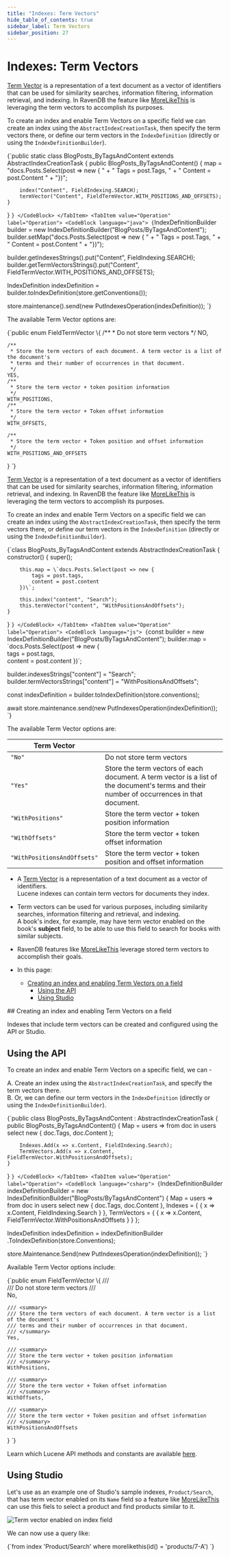 ```yaml
---
title: "Indexes: Term Vectors"
hide_table_of_contents: true
sidebar_label: Term Vectors
sidebar_position: 27
---
```





# Indexes: Term Vectors
<LanguageSwitcher supportedLanguages={supportedLanguages} />
<LanguageContent language="java">


[Term Vector](https://en.wikipedia.org/wiki/Vector_space_model) is a representation of a text document as a vector of identifiers that can be used for similarity searches, information filtering, information retrieval, and indexing. In RavenDB the feature like [MoreLikeThis](../client-api/session/querying/how-to-use-morelikethis.mdx) is leveraging the term vectors to accomplish its purposes.

To create an index and enable Term Vectors on a specific field we can create an index using  the `AbstractIndexCreationTask`, then specify the term vectors there, or define our term vectors in the `IndexDefinition` (directly or using the `IndexDefinitionBuilder`).

<Tabs groupId='languageSyntax'>
<TabItem value="AbstractIndexCreationTask" label="AbstractIndexCreationTask">
<CodeBlock language="java">
{`public static class BlogPosts_ByTagsAndContent extends AbstractIndexCreationTask {
    public BlogPosts_ByTagsAndContent() {
        map = "docs.Posts.Select(post => new { " +
            "    Tags = post.Tags, " +
            "    Content = post.Content " +
            "})";

        index("Content", FieldIndexing.SEARCH);
        termVector("Content", FieldTermVector.WITH_POSITIONS_AND_OFFSETS);
    }
}
`}
</CodeBlock>
</TabItem>
<TabItem value="Operation" label="Operation">
<CodeBlock language="java">
{`IndexDefinitionBuilder builder = new IndexDefinitionBuilder("BlogPosts/ByTagsAndContent");
builder.setMap("docs.Posts.Select(post => new { " +
    "    Tags = post.Tags, " +
    "    Content = post.Content " +
    "})");

builder.getIndexesStrings().put("Content", FieldIndexing.SEARCH);
builder.getTermVectorsStrings().put("Content", FieldTermVector.WITH_POSITIONS_AND_OFFSETS);

IndexDefinition indexDefinition = builder.toIndexDefinition(store.getConventions());

store.maintenance().send(new PutIndexesOperation(indexDefinition));
`}
</CodeBlock>
</TabItem>
</Tabs>

The available Term Vector options are:

<TabItem value="term_vectors_3" label="term_vectors_3">
<CodeBlock language="java">
{`public enum FieldTermVector \{
    /**
     * Do not store term vectors
     */
    NO,

    /**
     * Store the term vectors of each document. A term vector is a list of the document's
     * terms and their number of occurrences in that document.
     */
    YES,
    /**
     * Store the term vector + token position information
     */
    WITH_POSITIONS,
    /**
     * Store the term vector + Token offset information
     */
    WITH_OFFSETS,

    /**
     * Store the term vector + Token position and offset information
     */
    WITH_POSITIONS_AND_OFFSETS
\}
`}
</CodeBlock>
</TabItem>


</LanguageContent>
<LanguageContent language="nodejs">


[Term Vector](https://en.wikipedia.org/wiki/Vector_space_model) is a representation of a text document as a vector of identifiers that can be used for similarity searches, information filtering, information retrieval, and indexing. In RavenDB the feature like [MoreLikeThis](../client-api/session/querying/how-to-use-morelikethis.mdx) is leveraging the term vectors to accomplish its purposes.

To create an index and enable Term Vectors on a specific field we can create an index using  the `AbstractIndexCreationTask`, then specify the term vectors there, or define our term vectors in the `IndexDefinition` (directly or using the `IndexDefinitionBuilder`).

<Tabs groupId='languageSyntax'>
<TabItem value="AbstractIndexCreationTask" label="AbstractIndexCreationTask">
<CodeBlock language="js">
{`class BlogPosts_ByTagsAndContent extends AbstractIndexCreationTask {
    constructor() {
        super();

        this.map = \`docs.Posts.Select(post => new {     
            tags = post.tags,     
            content = post.content 
        })\`; 

        this.index("content", "Search");
        this.termVector("content", "WithPositionsAndOffsets");
    }
}
`}
</CodeBlock>
</TabItem>
<TabItem value="Operation" label="Operation">
<CodeBlock language="js">
{`const builder = new IndexDefinitionBuilder("BlogPosts/ByTagsAndContent");
builder.map = \`docs.Posts.Select(post => new {     
    tags = post.tags,     
    content = post.content 
})\`; 

builder.indexesStrings["content"] = "Search";
builder.termVectorsStrings["content"] = "WithPositionsAndOffsets";

const indexDefinition = builder.toIndexDefinition(store.conventions);

await store.maintenance.send(new PutIndexesOperation(indexDefinition));
`}
</CodeBlock>
</TabItem>
</Tabs>

The available Term Vector options are:

| Term Vector | |
| ----------- | - |
| `"No"` | Do not store term vectors |
| `"Yes"` | Store the term vectors of each document. A term vector is a list of the document's terms and their number of occurrences in that document. |
| `"WithPositions"` | Store the term vector + token position information |
| `"WithOffsets"` | Store the term vector + token offset information |
| `"WithPositionsAndOffsets"` | Store the term vector + token position and offset information |


</LanguageContent>
<LanguageContent language="csharp">

<Admonition type="note" title="">

* A [Term Vector](https://en.wikipedia.org/wiki/Vector_space_model) is a representation of a text document 
  as a vector of identifiers.  
  Lucene indexes can contain term vectors for documents they index.  
* Term vectors can be used for various purposes, including similarity searches, information filtering 
  and retrieval, and indexing.  
  A book's index, for example, may have term vector enabled on the book's **subject** field, to be able 
  to use this field to search for books with similar subjects.  
* RavenDB features like [MoreLikeThis](../client-api/session/querying/how-to-use-morelikethis.mdx) leverage 
  stored term vectors to accomplish their goals.

* In this page:
   * [Creating an index and enabling Term Vectors on a field](../indexes/using-term-vectors.mdx#creating-an-index-and-enabling-term-vectors-on-a-field)
       * [Using the API](../indexes/using-term-vectors.mdx#using-the-api)  
       * [Using Studio](../indexes/using-term-vectors.mdx#using-studio)

</Admonition>
## Creating an index and enabling Term Vectors on a field

Indexes that include term vectors can be created and configured using the API 
or Studio.  

## Using the API 

To create an index and enable Term Vectors on a specific field,  we can -  

A. Create an index using  the `AbstractIndexCreationTask`, and specify the term vectors there.  
B. Or, we can define our term vectors in the `IndexDefinition` (directly or using the `IndexDefinitionBuilder`).  

<Tabs groupId='languageSyntax'>
<TabItem value="AbstractIndexCreationTask" label="AbstractIndexCreationTask">
<CodeBlock language="csharp">
{`public class BlogPosts_ByTagsAndContent : AbstractIndexCreationTask<BlogPost>
{
    public BlogPosts_ByTagsAndContent()
    {
        Map = users => from doc in users
                       select new
                       {
                           doc.Tags,
                           doc.Content
                       };

        Indexes.Add(x => x.Content, FieldIndexing.Search);
        TermVectors.Add(x => x.Content, FieldTermVector.WithPositionsAndOffsets);
    }
}
`}
</CodeBlock>
</TabItem>
<TabItem value="Operation" label="Operation">
<CodeBlock language="csharp">
{`IndexDefinitionBuilder<BlogPost> indexDefinitionBuilder =
    new IndexDefinitionBuilder<BlogPost>("BlogPosts/ByTagsAndContent")
    {
        Map = users => from doc in users
                       select new
                       {
                           doc.Tags,
                           doc.Content
                       },
        Indexes =
        {
            { x => x.Content, FieldIndexing.Search }
        },
        TermVectors =
        {
            { x => x.Content, FieldTermVector.WithPositionsAndOffsets }
        }
    };

IndexDefinition indexDefinition = indexDefinitionBuilder
    .ToIndexDefinition(store.Conventions);

store.Maintenance.Send(new PutIndexesOperation(indexDefinition));
`}
</CodeBlock>
</TabItem>
</Tabs>

Available Term Vector options include:

<TabItem value="term_vectors_3" label="term_vectors_3">
<CodeBlock language="csharp">
{`public enum FieldTermVector
\{
    /// <summary>
    /// Do not store term vectors
    /// </summary>
    No,

    /// <summary>
    /// Store the term vectors of each document. A term vector is a list of the document's
    /// terms and their number of occurrences in that document.
    /// </summary>
    Yes,

    /// <summary>
    /// Store the term vector + token position information
    /// </summary>
    WithPositions,

    /// <summary>
    /// Store the term vector + Token offset information
    /// </summary>
    WithOffsets,

    /// <summary>
    /// Store the term vector + Token position and offset information
    /// </summary>
    WithPositionsAndOffsets
\}
`}
</CodeBlock>
</TabItem>

Learn which Lucene API methods and constants are available [here](https://lucene.apache.org/core/3_6_2/api/all/org/apache/lucene/document/Field.TermVector.html).

## Using Studio

Let's use as an example one of Studio's sample indexes, `Product/Search`, that has term vector 
enabled on its `Name` field so a feature like [MoreLikeThis](../client-api/session/querying/how-to-use-morelikethis.mdx) 
can use this fiels to select a product and find products similar to it.  

![Term vector enabled on index field](./assets/term-vector-enabled.png)

We can now use a query like:

<TabItem value="sql" label="sql">
<CodeBlock language="sql">
{`from index 'Product/Search' 
where morelikethis(id() = 'products/7-A')
`}
</CodeBlock>
</TabItem>




</LanguageContent>

<!---
### Indexes
- [Boosting](../indexes/boosting)
- [Analyzers](../indexes/using-analyzers)
- [Storing Data in Index](../indexes/storing-data-in-index)
- [Dynamic Fields](../indexes/using-dynamic-fields)


-->